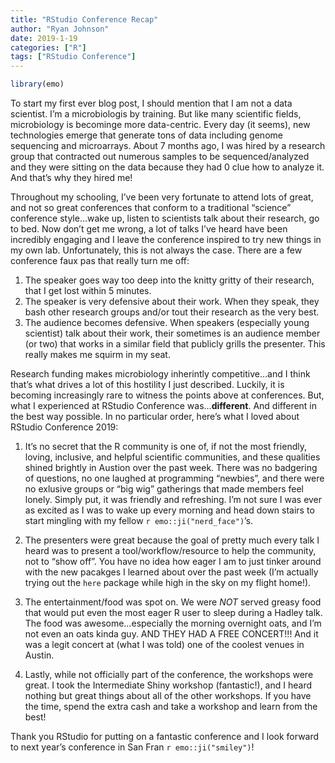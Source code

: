 ```yaml
---
title: "RStudio Conference Recap"
author: "Ryan Johnson"
date: 2019-1-19
categories: ["R"]
tags: ["RStudio Conference"]
---
```

```r
library(emo)
```


To start my first ever blog post, I should mention that I am not a data scientist. I'm a microbiologis by training. But like many scientific fields, microbiology is becominge more data-centric. Every day (it seems), new technologies emerge that generate tons of data including genome sequencing and microarrays. About 7 months ago, I was hired by a research group that contracted out numerous samples to be sequenced/analyzed and they were sitting on the data because they had 0 clue how to analyze it. And that's why they hired me!

Throughout my schooling, I've been very fortunate to attend lots of great, and not so great conferences that conform to a traditional "science" conference style...wake up, listen to scientists talk about their research, go to bed. Now don't get me wrong, a lot of talks I've heard have been incredibly engaging and I leave the conference inspired to try new things in my own lab. Unfortunately, this is not always the case. There are a few conference faux pas that really turn me off:

1. The speaker goes way too deep into the knitty gritty of their research, that I get lost within 5 minutes.
1. The speaker is very defensive about their work. When they speak, they bash other research groups and/or tout their research as the very best.
1. The audience becomes defensive. When speakers (especially young scientist) talk about their work, their sometimes is an audience member (or two) that works in a similar field that publicly grills the presenter. This really makes me squirm in my seat.

Research funding makes microbiology inherintly competitive...and I think that's what drives a lot of this hostility I just described. Luckily, it is becoming increasingly rare to witness the points above at conferences. But, what I experienced at RStudio Conference was...**different**. And different in the best way possible. In no particular order, here's what I loved about RStudio Conference 2019:

1. It's no secret that the R community is one of, if not the most friendly, loving, inclusive, and helpful scientific communities, and these qualities shined brightly in Austion over the past week. There was no badgering of questions, no one laughed at programming "newbies", and there were no exlusive groups or "big wig" gatherings that made members feel lonely. Simply put, it was friendly and refreshing. I'm not sure I was ever as excited as I was to wake up every morning and head down stairs to start mingling with my fellow `r emo::ji("nerd_face")`'s.

1. The presenters were great because the goal of pretty much every talk I heard was to present a tool/workflow/resource to help the community, not to "show off". You have no idea how eager I am to just tinker around with the new pacakges I learned about over the past week (I'm actually trying out the `here` package while high in the sky on my flight home!).

1. The entertainment/food was spot on. We were *NOT* served greasy food that would put even the most eager R user to sleep during a Hadley talk. The food was awesome...especially the morning overnight oats, and I'm not even an oats kinda guy. AND THEY HAD A FREE CONCERT!!! And it was a legit concert at (what I was told) one of the coolest venues in Austin.

1. Lastly, while not officially part of the conference, the workshops were great. I took the Intermediate Shiny workshop (fantastic!), and I heard nothing but great things about all of the other workshops. If you have the time, spend the extra cash and take a workshop and learn from the best!

Thank you RStudio for putting on a fantastic conference and I look forward to next year's conference in San Fran `r emo::ji("smiley")`!
